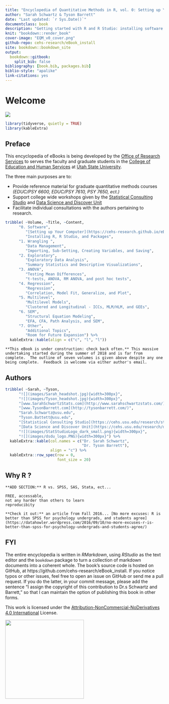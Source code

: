 --- 
title: "Encyclopedia of Quantitative Methods in R, vol. 0: Setting up Your Computer"
author: "Sarah Schwartz & Tyson Barrett"
date: "Last updated: `r Sys.Date()`"
documentclass: book
description: "Getting started with R and R Studio: installing software and package management."
knit: "bookdown::render_book"
cover-image: "EQM_v0_cover.png"
github-repo: cehs-research/eBook_install
site: bookdown::bookdown_site
output:
  bookdown::gitbook:
    split_bib: false
bibliography: [book.bib, packages.bib]
biblio-style: "apalike"
link-citations: yes
---



# Welcome {-}

![](images/EQM_img/EQM_v0_header.png)




```{r, echo=FALSE, include=FALSE, comment=FALSE, message=FALSE}
library(tidyverse, quietly = TRUE)
library(kableExtra)
```


## Preface {-}

This encyclopedia of eBooks is being developed by the [Office of Research Services](https://cehs.usu.edu/research/index) to serves the faculty and graduate students in the [College of Education and Human Services](https://cehs.usu.edu/) at [Utah State University](http://www.usu.edu/).  



The three main purposes are to: 

* Provide reference material for graduate quantitative methods courses *(EDUC/PSY 6600, EDUC/PSY 7610, PSY 7650, ect.)*  
* Support college wide workshops given by the [Statistical Consulting Studio](https://cehs.usu.edu/research/statstudio/index) and [Data Science and Discover Unit](https://cehs.usu.edu/research/dsdu/index)
* Facilitate individual consultations with the authors pertaining to research.


```{r, echo=FALSE}
tribble( ~Volume, ~Title, ~Content,
      "0. Software", 
         "[Setting up Your Computer](https://cehs-research.github.io/eBook_install/)", 
         "Installing R, R Studio, and Packages",
      "1. Wrangling ", 
         "Data Management", 
         "Importing, Sub-Setting, Creating Variables, and Saving",
      "2. Exploratory", 
         "Exploratory Data Analysis", 
         "Summary Statistics and Descriptive Visualizations",
      "3. ANOVA", 
         "Testing Mean Differences",
         "t-tests, ANOVA, RM ANOVA, and post hoc tests",
      "4. Regression", 
         "Regression",
         "Correlation, Model Fit, Generalize, and Plot",
      "5. Multilevel", 
         "Multilevel Models",
         "Clustered and Longitudinal - ICCs, MLM/HLM, and GEEs",
      "6. SEM", 
         "Structural Equation Modeling", 
         "EFA, CFA, Path Analysis, and SEM",
      "7. Other", 
         "Additional Topics",
         "Room for Future Expansion") %>% 
  kableExtra::kable(align = c("c", "l", "l"))
```


```{block type='rmdconstruct', echo=TRUE}
**This eBook is under construction: check back often.** This massive undertaking started during the summer of 2018 and is far from complete.  The outline of seven volumes is given above despite any one being complete.  Feedback is welcome via either author's email.
```


## Authors {-}


```{r, echo=FALSE}
tribble( ~Sarah, ~Tyson,
      "![](images/Sarah_headshot.jpg){width=300px}",
      "![](images/Tyson_headshot.jpg){width=300px}",
      "[www.SarahSchwartzStats.com](http://www.sarahschwartzstats.com/) ",
      "[www.TysonBarrett.com](http://tysonbarrett.com/)",
      "Sarah.Schwartz@usu.edu",
      "Tyson.Battett@usu.edu",
      "[Statistical Consulting Studio](https://cehs.usu.edu/research/statstudio/index)",
      "[Data Science and Discover Unit](https://cehs.usu.edu/research/dsdu/index)",
      "![](images/StatStudioLogo_dark_small.png){width=300px}",
      "![](images/dsdu_logo.PNG){width=300px}") %>% 
  kableExtra::kable(col.names = c("Dr. Sarah Schwartz", 
                                  "Dr. Tyson Barrett"),
                    align = "c") %>% 
  kableExtra::row_spec(row = 0,
                       font_size = 20)
```






## Why R ?  {-}



```{block type='rmdconstruct', echo=TRUE}
**ADD SECTION:** R vs. SPSS, SAS, Stata, ect...

FREE, accessable, 
not any harder than others to learn
reproducibity
```


```{block type='rmdlink', echo=TRUE}
**Check it out:** an article from Fall 2016... [No more excuses: R is better than SPSS for psychology undergrads, and students agree](https://datahowler.wordpress.com/2016/09/10/no-more-excuses-r-is-better-than-spss-for-psychology-undergrads-and-students-agree/)
```




## FYI  {-}

The entire encyclopedia is written in $R Markdown$, using $R Studio$ as the text editor and the `bookdown` package to turn a collection of markdown documents into a coherent whole. The book's source code is hosted on GitHub, at https://github.com/cehs-research/eBook_install. If you notice typos or other issues, feel free to open an issue on GitHub or send me a pull request. If you do the latter, in your commit message, please add the sentence "I assign the copyright of this contribution to Dr.s Schwartz and Barrett," so that I can maintain the option of publishing this book in other forms.

This work is licensed under the [Attribution-NonCommercial-NoDerivatives 4.0 International](https://creativecommons.org/licenses/by-nc-nd/4.0/legalcode) License. 



![](images/Education_Logo_WHITE-02.png){width=250px}

